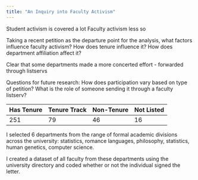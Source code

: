 ```yaml
---
title: "An Inquiry into Faculty Activism"
---
```


Student activism is covered a lot
Faculty activism less so

Taking a recent petition as the departure point for the analysis, what factors influence faculty activism?
  How does tenure influence it? 
  How does department affiliation affect it? 

Clear that some departments made a more concerted effort - forwarded through listservs

Questions for future research: 
  How does participation vary based on type of petition? 
  What is the role of someone sending it through a faculty listserv? 



Has Tenure | Tenure Track | Non-Tenure | Not Listed
------------- | ------------- | ------------- | -------------
251 | 79 | 46 | 16



I selected 6 departments from the range of formal academic divisions across the university: statistics, romance languages, philosophy, statistics, human genetics, computer science. 

I created a dataset of all faculty from these departments using the university directory and coded whether or not the individual signed the letter. 





